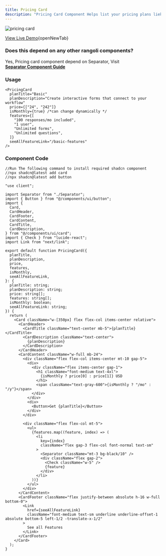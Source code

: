 ```yaml
---
title: Pricing Card
description: "Pricing Card Component Helps list your pricing plans liek basic plan, pro plan, premium plan, etc"
---
```


<Frame>
  <img src="/images/pricing-card.png" alt="pricing card" />
</Frame>

[View Live Demo](https://rangoli-components.vercel.app/p/pricing-card){openNewTab}

### Does this depend on any other rangoli components?

Yes, Pricing card component depend on Separator, Visit<br />
**[Separator Component Guide](https://docs.rangoliui.me/components/S/separator)**

### Usage

```tsx anyComponent.tsx
<PricingCard
  planTitle="Basic"
  planDescription="Create interactive forms that connect to your workflow"
  price={["24", "242"]}
  isMonthly={true} /*can change dynamically */
  features={[
    "100 responses/mo included",
    "1 user",
    "Unlimited forms",
    "Unlimited questions",
  ]}
  seeAllFeatureLink="/basic-features"
/>
```

### Component Code

```tsx @app/components/PricingCard.tsx
//Run The following command to install required shadcn component
//npx shadcn@latest add card
//npx shadcn@latest add button

"use client";

import Separator from "./Separator";
import { Button } from "@/components/ui/button";
import {
  Card,
  CardHeader,
  CardFooter,
  CardContent,
  CardTitle,
  CardDescription,
} from "@/components/ui/card";
import { Check } from "lucide-react";
import Link from "next/link";

export default function PricingCard({
  planTitle,
  planDescription,
  price,
  features,
  isMonthly,
  seeAllFeatureLink,
}: {
  planTitle: string;
  planDescription: string;
  price: string[];
  features: string[];
  isMonthly: boolean;
  seeAllFeatureLink: string;
}) {
  return (
    <Card className="w-[350px] flex flex-col items-center relative">
      <CardHeader>
        <CardTitle className="text-center mb-5">{planTitle}</CardTitle>
        <CardDescription className="text-center">
          {planDescription}
        </CardDescription>
      </CardHeader>
      <CardContent className="w-full mb-24">
        <div className="flex flex-col items-center mt-10 gap-5">
          <div>
            <div className="flex items-center gap-1">
              <h1 className="font-medium text-4xl">
                {isMonthly ? price[0] : price[1]} USD
              </h1>
              <span className="text-gray-600">{isMonthly ? "/mo" : "/y"}</span>
            </div>
          </div>
          <div>
            <Button>Get {planTitle}</Button>
          </div>
        </div>

        <div className="flex flex-col mt-5">
          <ul>
            {features.map((feature, index) => (
              <li
                key={index}
                className="flex gap-3 flex-col font-normal text-sm"
              >
                <Separator className="mt-3 bg-black/10" />
                <div className="flex gap-2">
                  <Check className="w-5" />
                  {feature}
                </div>
              </li>
            ))}
          </ul>
        </div>
      </CardContent>
      <CardFooter className="flex justify-between absolute h-16 w-full  bottom-0">
        <Link
          href={seeAllFeatureLink}
          className="font-medium text-sm underline underline-offset-1 absolute bottom-5 left-1/2 -translate-x-1/2"
        >
          See all Features
        </Link>
      </CardFooter>
    </Card>
  );
}
```
